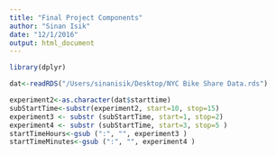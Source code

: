 ```yaml
---
title: "Final Project Components"
author: "Sinan Isik"
date: "12/1/2016"
output: html_document
---
```


```r

library(dplyr)

dat<-readRDS("/Users/sinanisik/Desktop/NYC Bike Share Data.rds")

experiment2<-as.character(dat$starttime)
subStartTime<-substr(experiment2, start=10, stop=15)
experiment3 <- substr (subStartTime, start=1, stop=2)
experiment4 <- substr (subStartTime, start=3, stop=5 )
startTimeHours<-gsub (":", "", experiment3 )
startTimeMinutes<-gsub (":", "", experiment4 )


```
